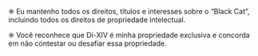 
<TitleWithLeadingIcon
  imageURL="/icons/tou/fluent--document-person-16-filled.svg"
  title="Propriedade"
/>

❈ Eu mantenho todos os direitos, títulos e interesses sobre o “Black Cat”, incluindo todos os direitos de propriedade intelectual.

❈ Você reconhece que Di-XIV é minha propriedade exclusiva e concorda em não contestar ou desafiar essa propriedade.

